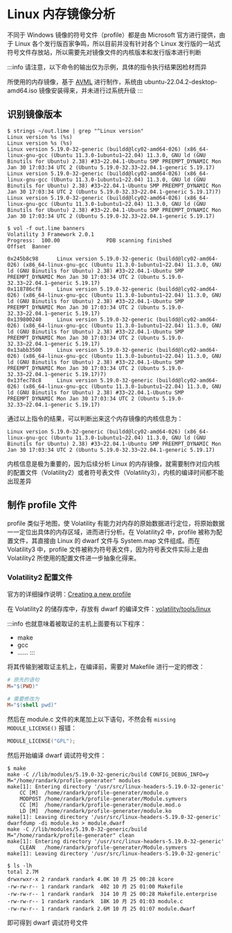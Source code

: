 
# Linux 内存镜像分析

不同于 Windows 镜像的符号文件（profile）都是由 Microsoft 官方进行提供，由于 Linux 各个发行版百家争鸣，所以目前并没有针对各个 Linux 发行版的一站式符号文件存放站，所以需要先对镜像文件的内核版本和发行版本进行判断

:::info
请注意，以下命令的输出仅为示例，具体的指令执行结果因检材而异

所使用的内存镜像，基于 [AVML](https://github.com/microsoft/avml) 进行制作，系统由 ubuntu-22.04.2-desktop-amd64.iso 镜像安装得来，并未进行过系统升级
:::

## 识别镜像版本

<Tabs>
<TabItem value="Volatility2" label="Volatility2">

```shell
$ strings ~/out.lime | grep "^Linux version"
Linux version %s (%s)
Linux version %s (%s)
Linux version 5.19.0-32-generic (buildd@lcy02-amd64-026) (x86_64-linux-gnu-gcc (Ubuntu 11.3.0-1ubuntu1~22.04) 11.3.0, GNU ld (GNU Binutils for Ubuntu) 2.38) #33~22.04.1-Ubuntu SMP PREEMPT_DYNAMIC Mon Jan 30 17:03:34 UTC 2 (Ubuntu 5.19.0-32.33~22.04.1-generic 5.19.17)
Linux version 5.19.0-32-generic (buildd@lcy02-amd64-026) (x86_64-linux-gnu-gcc (Ubuntu 11.3.0-1ubuntu1~22.04) 11.3.0, GNU ld (GNU Binutils for Ubuntu) 2.38) #33~22.04.1-Ubuntu SMP PREEMPT_DYNAMIC Mon Jan 30 17:03:34 UTC 2 (Ubuntu 5.19.0-32.33~22.04.1-generic 5.19.17)7)
Linux version 5.19.0-32-generic (buildd@lcy02-amd64-026) (x86_64-linux-gnu-gcc (Ubuntu 11.3.0-1ubuntu1~22.04) 11.3.0, GNU ld (GNU Binutils for Ubuntu) 2.38) #33~22.04.1-Ubuntu SMP PREEMPT_DYNAMIC Mon Jan 30 17:03:34 UTC 2 (Ubuntu 5.19.0-32.33~22.04.1-generic 5.19.17)
```

</TabItem>
<TabItem value="Volatility3" label="Volatility3">

```shell
$ vol -f out.lime banners
Volatility 3 Framework 2.0.1
Progress:  100.00               PDB scanning finished
Offset  Banner

0x245b8c98      Linux version 5.19.0-32-generic (buildd@lcy02-amd64-026) (x86_64-linux-gnu-gcc (Ubuntu 11.3.0-1ubuntu1~22.04) 11.3.0, GNU ld (GNU Binutils for Ubuntu) 2.38) #33~22.04.1-Ubuntu SMP PREEMPT_DYNAMIC Mon Jan 30 17:03:34 UTC 2 (Ubuntu 5.19.0-32.33~22.04.1-generic 5.19.17)
0x118786cf8     Linux version 5.19.0-32-generic (buildd@lcy02-amd64-026) (x86_64-linux-gnu-gcc (Ubuntu 11.3.0-1ubuntu1~22.04) 11.3.0, GNU ld (GNU Binutils for Ubuntu) 2.38) #33~22.04.1-Ubuntu SMP PREEMPT_DYNAMIC Mon Jan 30 17:03:34 UTC 2 (Ubuntu 5.19.0-32.33~22.04.1-generic 5.19.17)
0x139800240     Linux version 5.19.0-32-generic (buildd@lcy02-amd64-026) (x86_64-linux-gnu-gcc (Ubuntu 11.3.0-1ubuntu1~22.04) 11.3.0, GNU ld (GNU Binutils for Ubuntu) 2.38) #33~22.04.1-Ubuntu SMP PREEMPT_DYNAMIC Mon Jan 30 17:03:34 UTC 2 (Ubuntu 5.19.0-32.33~22.04.1-generic 5.19.17)
0x13abb3500     Linux version 5.19.0-32-generic (buildd@lcy02-amd64-026) (x86_64-linux-gnu-gcc (Ubuntu 11.3.0-1ubuntu1~22.04) 11.3.0, GNU ld (GNU Binutils for Ubuntu) 2.38) #33~22.04.1-Ubuntu SMP PREEMPT_DYNAMIC Mon Jan 30 17:03:34 UTC 2 (Ubuntu 5.19.0-32.33~22.04.1-generic 5.19.17)7)
0x13fec78c8     Linux version 5.19.0-32-generic (buildd@lcy02-amd64-026) (x86_64-linux-gnu-gcc (Ubuntu 11.3.0-1ubuntu1~22.04) 11.3.0, GNU ld (GNU Binutils for Ubuntu) 2.38) #33~22.04.1-Ubuntu SMP PREEMPT_DYNAMIC Mon Jan 30 17:03:34 UTC 2 (Ubuntu 5.19.0-32.33~22.04.1-generic 5.19.17)
```

</TabItem>
</Tabs>


通过以上指令的结果，可以判断出来这个内存镜像的内核信息为：

```plaintext
Linux version 5.19.0-32-generic (buildd@lcy02-amd64-026) (x86_64-linux-gnu-gcc (Ubuntu 11.3.0-1ubuntu1~22.04) 11.3.0, GNU ld (GNU Binutils for Ubuntu) 2.38) #33~22.04.1-Ubuntu SMP PREEMPT_DYNAMIC Mon Jan 30 17:03:34 UTC 2 (Ubuntu 5.19.0-32.33~22.04.1-generic 5.19.17)
```

内核信息是极为重要的，因为后续分析 Linux 的内存镜像，就需要制作对应内核的配置文件（Volatility2）或者符号表文件（Volatility3），内核的编译时间都不能出现差异

## 制作 profile 文件

profile 类似于地图，使 Volatility 有能力对内存的原始数据进行定位，将原始数据一一定位出具体的内存区域，进而进行分析。在 Volatility2 中，profile 被称为配置文件，其直接由 Linux 的 dwarf 文件与 System.map 文件组成。而在 Volatility3 中，profile 文件被称为符号表文件，因为符号表文件实际上是由 Volatility2 所使用的配置文件进一步抽象化得来。

### Volatility2 配置文件

官方的详细操作说明：[Creating a new profile](https://github.com/volatilityfoundation/volatility/wiki/Linux#creating-a-new-profile)

在 Volatility2 的储存库中，存放有 dwarf 的编译文件：[volatility/tools/linux](https://github.com/volatilityfoundation/volatility/tree/master/tools/linux)

:::info
也就意味着被取证的主机上面要有以下程序：

- make
- gcc
- ......
:::

将其传输到被取证主机上，在编译前，需要对 Makefile 进行一定的修改：

```makefile
# 原先的语句
M="$(PWD)"

# 需要修改为
M="$(shell pwd)"
```

然后在 module.c 文件的末尾加上以下语句，不然会有 `missing MODULE_LICENSE()` 报错：

```c
MODULE_LICENSE("GPL");
```

然后开始编译 dwarf 调试符号文件：

```shell
$ make
make -C //lib/modules/5.19.0-32-generic/build CONFIG_DEBUG_INFO=y M="/home/randark/profile-generater" modules
make[1]: Entering directory '/usr/src/linux-headers-5.19.0-32-generic'
    CC [M]  /home/randark/profile-generater/module.o
    MODPOST /home/randark/profile-generater/Module.symvers
    CC [M]  /home/randark/profile-generater/module.mod.o
    LD [M]  /home/randark/profile-generater/module.ko
make[1]: Leaving directory '/usr/src/linux-headers-5.19.0-32-generic'
dwarfdump -di module.ko > module.dwarf
make -C //lib/modules/5.19.0-32-generic/build M="/home/randark/profile-generater" clean
make[1]: Entering directory '/usr/src/linux-headers-5.19.0-32-generic'
    CLEAN   /home/randark/profile-generater/Module.symvers
make[1]: Leaving directory '/usr/src/linux-headers-5.19.0-32-generic'

$ ls -lh
total 2.7M
drwxrwxr-x 2 randark randark 4.0K 10 月 25 00:28 kcore
-rw-rw-r-- 1 randark randark  402 10 月 25 01:00 Makefile
-rw-rw-r-- 1 randark randark  314 10 月 25 00:28 Makefile.enterprise
-rw-rw-r-- 1 randark randark  18K 10 月 25 01:03 module.c
-rw-rw-r-- 1 randark randark 2.6M 10 月 25 01:07 module.dwarf
```

即可得到 dwarf 调试符号文件